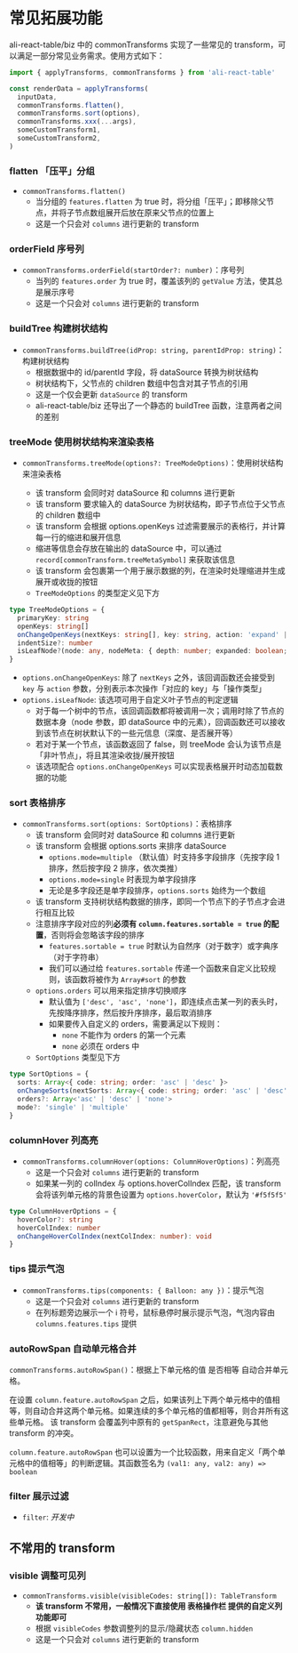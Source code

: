 
<Meta title="表格功能拓展 / 常见拓展功能" />

# 常见拓展功能

ali-react-table/biz 中的 commonTransforms 实现了一些常见的 transform，可以满足一部分常见业务需求。使用方式如下：

```javascript
import { applyTransforms, commonTransforms } from 'ali-react-table'

const renderData = applyTransforms(
  inputData,
  commonTransforms.flatten(),
  commonTransforms.sort(options),
  commonTransforms.xxx(...args),
  someCustomTransform1,
  someCustomTransform2,
)
```

<p></p>

### flatten 「压平」分组

- `commonTransforms.flatten()`
  - 当分组的 `features.flatten` 为 true 时，将分组「压平」；即移除父节点，并将子节点数组展开后放在原来父节点的位置上
  - 这是一个只会对 `columns` 进行更新的 transform

### orderField 序号列

- `commonTransforms.orderField(startOrder?: number)`：序号列
  - 当列的 `features.order` 为 true 时，覆盖该列的 `getValue` 方法，使其总是展示序号
  - 这是一个只会对 `columns` 进行更新的 transform

### buildTree 构建树状结构

- `commonTransforms.buildTree(idProp: string, parentIdProp: string)`：构建树状结构
  - 根据数据中的 id/parentId 字段，将 dataSource 转换为树状结构
  - 树状结构下，父节点的 children 数组中包含对其子节点的引用
  - 这是一个仅会更新 `dataSource` 的 transform
  - ali-react-table/biz 还导出了一个静态的 buildTree 函数，注意两者之间的差别

### treeMode 使用树状结构来渲染表格

- `commonTransforms.treeMode(options?: TreeModeOptions)`：使用树状结构来渲染表格

  - 该 transform 会同时对 dataSource 和 columns 进行更新
  - 该 transform 要求输入的 dataSource 为树状结构，即子节点位于父节点的 children 数组中
  - 该 transform 会根据 options.openKeys 过滤需要展示的表格行，并计算每一行的缩进和展开信息
  - 缩进等信息会存放在输出的 dataSource 中，可以通过 `record[commonTransform.treeMetaSymbol]` 来获取该信息
  - 该 transform 会包裹第一个用于展示数据的列，在渲染时处理缩进并生成展开或收拢的按钮
  - `TreeModeOptions` 的类型定义见下方

```typescript
type TreeModeOptions = {
  primaryKey: string
  openKeys: string[]
  onChangeOpenKeys(nextKeys: string[], key: string, action: 'expand' | 'collapse'): void
  indentSize?: number
  isLeafNode?(node: any, nodeMeta: { depth: number; expanded: boolean; rowKey: string }): boolean
}
```

- `options.onChangeOpenKeys`: 除了 `nextKeys` 之外，该回调函数还会接受到 `key` 与 `action` 参数，分别表示本次操作「对应的 key」与「操作类型」
- `options.isLeafNode`: 该选项可用于自定义叶子节点的判定逻辑
  - 对于每一个树中的节点，该回调函数都将被调用一次；调用时除了节点的数据本身（node 参数，即 dataSource 中的元素），回调函数还可以接收到该节点在树状默认下的一些元信息（深度、是否展开等）
  - 若对于某一个节点，该函数返回了 false，则 treeMode 会认为该节点是「非叶节点」，将且其渲染收拢/展开按钮
  - 该选项配合 `options.onChangeOpenKeys` 可以实现表格展开时动态加载数据的功能

### sort 表格排序

- `commonTransforms.sort(options: SortOptions)`：表格排序
  - 该 transform 会同时对 dataSource 和 columns 进行更新
  - 该 transform 会根据 options.sorts 来排序 dataSource
    - `options.mode=multiple` （默认值）时支持多字段排序（先按字段 1 排序，然后按字段 2 排序，依次类推）
    - `options.mode=single` 时表现为单字段排序
    - 无论是多字段还是单字段排序，`options.sorts` 始终为一个数组
  - 该 transform 支持树状结构数据的排序，即同一个节点下的子节点才会进行相互比较
  - 注意排序字段对应的列**必须有 `column.features.sortable = true` 的配置**，否则将会忽略该字段的排序
    - `features.sortable = true` 时默认为自然序（对于数字）或字典序（对于字符串）
    - 我们可以通过给 `features.sortable` 传递一个函数来自定义比较规则，该函数将被作为 `Array#sort` 的参数
  - `options.orders` 可以用来指定排序切换顺序
    - 默认值为 `['desc', 'asc', 'none']`，即连续点击某一列的表头时，先按降序排序，然后按升序排序，最后取消排序
    - 如果要传入自定义的 orders，需要满足以下规则：
      - `none` 不能作为 orders 的第一个元素
      - `none` 必须在 orders 中
  - `SortOptions` 类型见下方

```typescript
type SortOptions = {
  sorts: Array<{ code: string; order: 'asc' | 'desc' }>
  onChangeSorts(nextSorts: Array<{ code: string; order: 'asc' | 'desc' }>): void
  orders?: Array<'asc' | 'desc' | 'none'>
  mode?: 'single' | 'multiple'
}
```

### columnHover 列高亮

- `commonTransforms.columnHover(options: ColumnHoverOptions)`：列高亮
  - 这是一个只会对 `columns` 进行更新的 transform
  - 如果某一列的 colIndex 与 options.hoverColIndex 匹配，该 transform 会将该列单元格的背景色设置为 `options.hoverColor`，默认为 `'#f5f5f5'`

```typescript
type ColumnHoverOptions = {
  hoverColor?: string
  hoverColIndex: number
  onChangeHoverColIndex(nextColIndex: number): void
}
```

### tips 提示气泡

- `commonTransforms.tips(components: { Balloon: any })`：提示气泡
  - 这是一个只会对 `columns` 进行更新的 transform
  - 在列标题旁边展示一个 ℹ 符号，鼠标悬停时展示提示气泡，气泡内容由 `columns.features.tips` 提供

### autoRowSpan 自动单元格合并

`commonTransforms.autoRowSpan()`：根据上下单元格的值 是否相等 自动合并单元格。

在设置 `column.feature.autoRowSpan` 之后，如果该列上下两个单元格中的值相等，则自动合并这两个单元格。如果连续的多个单元格的值都相等，则合并所有这些单元格。 该 transform 会覆盖列中原有的 `getSpanRect`，注意避免与其他 transform 的冲突。

`column.feature.autoRowSpan` 也可以设置为一个比较函数，用来自定义「两个单元格中的值相等」的判断逻辑。其函数签名为 `(val1: any, val2: any) => boolean`

### filter 展示过滤

- `filter`: _开发中_

## 不常用的 transform

### visible 调整可见列

- `commonTransforms.visible(visibleCodes: string[]): TableTransform`
  - **该 transform 不常用，一般情况下直接使用 表格操作栏 提供的自定义列功能即可**
  - 根据 `visibleCodes` 参数调整列的显示/隐藏状态 `column.hidden`
  - 这是一个只会对 `columns` 进行更新的 transform
